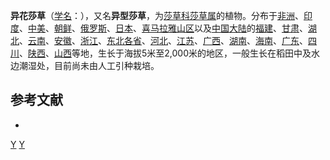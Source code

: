 {{Speciesbox 
| genus = Cyperus
| species = difformis
| authority = Linn.
| image = Starr 030807-9003 Cyperus difformis.jpg
| range_map = Cyperus difformisDistW.png
}}

'''异花莎草'''（[[学名|学名]]：{{lang|la|''Cyperus difformis''}}），又名'''异型莎草'''，为[[莎草科|莎草科]][[莎草属|莎草属]]的植物。分布于[[非洲|非洲]]、[[印度|印度]]、[[中美|中美]]、[[朝鲜|朝鲜]]、[[俄罗斯|俄罗斯]]、[[日本|日本]]、[[喜马拉雅山区|喜马拉雅山区]]以及[[中国大陆|中国大陆]]的[[福建|福建]]、[[甘肃|甘肃]]、[[湖北|湖北]]、[[云南|云南]]、[[安徽|安徽]]、[[浙江|浙江]]、[[东北各省|东北各省]]、[[河北|河北]]、[[江苏|江苏]]、[[广西|广西]]、[[湖南|湖南]]、[[海南|海南]]、[[广东|广东]]、[[四川|四川]]、[[陕西|陕西]]、[[山西|山西]]等地，生长于海拔5米至2,000米的地区，一般生长在稻田中及水边潮湿处，目前尚未由人工引种栽培。

== 参考文献 ==
<div class="references-small">
* {{cite web| url =http://www.bioinfo.cn/db05/KmzwSpecies.php?action=view&id=7354| title =异花莎草| work =《中国高等植物数据库全库》| publisher =中国科学院微生物研究所| author =昆明植物研究所| accessdate =2009-02-24}}{{dead link|date=2018年2月 |bot=InternetArchiveBot |fix-attempted=yes }}
</div>
{{Taxonbar|from=Q2589999}}

[[Category:莎草属|Y]]
[[Category:1756年描述的植物|Y]]